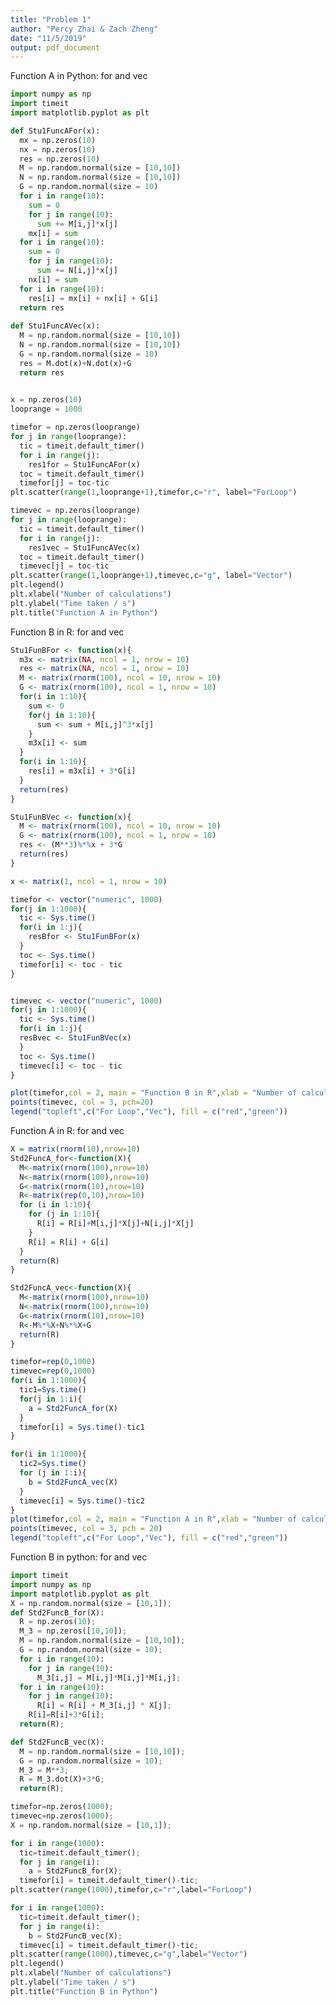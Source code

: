 ```yaml
---
title: "Problem 1"
author: "Percy Zhai & Zach Zheng"
date: "11/5/2019"
output: pdf_document
---
```


Function A in Python: for and vec
```python
import numpy as np
import timeit
import matplotlib.pyplot as plt

def Stu1FuncAFor(x):
  mx = np.zeros(10)
  nx = np.zeros(10)
  res = np.zeros(10)
  M = np.random.normal(size = [10,10])
  N = np.random.normal(size = [10,10])
  G = np.random.normal(size = 10)
  for i in range(10):
    sum = 0
    for j in range(10):
      sum += M[i,j]*x[j]
    mx[i] = sum
  for i in range(10):
    sum = 0
    for j in range(10):
      sum += N[i,j]*x[j]
    nx[i] = sum
  for i in range(10):
    res[i] = mx[i] + nx[i] + G[i]
  return res
  
def Stu1FuncAVec(x):
  M = np.random.normal(size = [10,10])
  N = np.random.normal(size = [10,10])
  G = np.random.normal(size = 10)
  res = M.dot(x)+N.dot(x)+G
  return res
  

x = np.zeros(10)
looprange = 1000

timefor = np.zeros(looprange)
for j in range(looprange):
  tic = timeit.default_timer()
  for i in range(j):
    res1for = Stu1FuncAFor(x)
  toc = timeit.default_timer()
  timefor[j] = toc-tic
plt.scatter(range(1,looprange+1),timefor,c="r", label="ForLoop")

timevec = np.zeros(looprange)
for j in range(looprange):
  tic = timeit.default_timer()
  for i in range(j):
    res1vec = Stu1FuncAVec(x)
  toc = timeit.default_timer()
  timevec[j] = toc-tic
plt.scatter(range(1,looprange+1),timevec,c="g", label="Vector")
plt.legend()
plt.xlabel("Number of calculations")
plt.ylabel("Time taken / s")
plt.title("Function A in Python")
```

Function B in R: for and vec
```r
Stu1FunBFor <- function(x){
  m3x <- matrix(NA, ncol = 1, nrow = 10)
  res <- matrix(NA, ncol = 1, nrow = 10)
  M <- matrix(rnorm(100), ncol = 10, nrow = 10)
  G <- matrix(rnorm(100), ncol = 1, nrow = 10)
  for(i in 1:10){
    sum <- 0
    for(j in 1:10){
      sum <- sum + M[i,j]^3*x[j]
    }
    m3x[i] <- sum
  }
  for(i in 1:10){
    res[i] = m3x[i] + 3*G[i]
  }
  return(res)
}

Stu1FunBVec <- function(x){
  M <- matrix(rnorm(100), ncol = 10, nrow = 10)
  G <- matrix(rnorm(100), ncol = 1, nrow = 10)
  res <- (M**3)%*%x + 3*G
  return(res)
}

x <- matrix(1, ncol = 1, nrow = 10)

timefor <- vector("numeric", 1000)
for(j in 1:1000){
  tic <- Sys.time()
  for(i in 1:j){
    resBfor <- Stu1FunBFor(x)
  }
  toc <- Sys.time()
  timefor[i] <- toc - tic
}


timevec <- vector("numeric", 1000)
for(j in 1:1000){
  tic <- Sys.time()
  for(i in 1:j){
  resBvec <- Stu1FunBVec(x)
  }
  toc <- Sys.time()
  timevec[i] <- toc - tic
}

plot(timefor,col = 2, main = "Function B in R",xlab = "Number of calculations",ylab = "Time taken / s",pch=20)
points(timevec, col = 3, pch=20)
legend("topleft",c("For Loop","Vec"), fill = c("red","green"))
```

Function A in R: for and vec
```r
X = matrix(rnorm(10),nrow=10)
Std2FuncA_for<-function(X){
  M<-matrix(rnorm(100),nrow=10)
  N<-matrix(rnorm(100),nrow=10)
  G<-matrix(rnorm(10),nrow=10)
  R<-matrix(rep(0,10),nrow=10)
  for (i in 1:10){
    for (j in 1:10){
      R[i] = R[i]+M[i,j]*X[j]+N[i,j]*X[j]
    }
    R[i] = R[i] + G[i]
  }
  return(R)
}

Std2FuncA_vec<-function(X){
  M<-matrix(rnorm(100),nrow=10)
  N<-matrix(rnorm(100),nrow=10)
  G<-matrix(rnorm(10),nrow=10)
  R<-M%*%X+N%*%X+G
  return(R)
}

timefor=rep(0,1000)
timevec=rep(0,1000)
for(i in 1:1000){
  tic1=Sys.time()
  for(j in 1:i){
    a = Std2FuncA_for(X)
  }
  timefor[i] = Sys.time()-tic1
}

for(i in 1:1000){
  tic2=Sys.time()
  for (j in 1:i){
    b = Std2FuncA_vec(X)
  }
  timevec[i] = Sys.time()-tic2
}
plot(timefor,col = 2, main = "Function A in R",xlab = "Number of calculations",ylab = "Time taken / s",pch = 20)
points(timevec, col = 3, pch = 20)
legend("topleft",c("For Loop","Vec"), fill = c("red","green"))
```

Function B in python: for and vec
```python
import timeit
import numpy as np
import matplotlib.pyplot as plt
X = np.random.normal(size = [10,1]);
def Std2FuncB_for(X):
  R = np.zeros(10);
  M_3 = np.zeros([10,10]);
  M = np.random.normal(size = [10,10]);
  G = np.random.normal(size = 10);
  for i in range(10):
    for j in range(10):
      M_3[i,j] = M[i,j]*M[i,j]*M[i,j];
  for i in range(10):
    for j in range(10):
      R[i] = R[i] + M_3[i,j] * X[j];
    R[i]=R[i]+3*G[i];  
  return(R);

def Std2FuncB_vec(X):
  M = np.random.normal(size = [10,10]);
  G = np.random.normal(size = 10);
  M_3 = M**3;
  R = M_3.dot(X)+3*G;
  return(R);

timefor=np.zeros(1000);
timevec=np.zeros(1000);
X = np.random.normal(size = [10,1]);

for i in range(1000):
  tic=timeit.default_timer();
  for j in range(i):
    a = Std2FuncB_for(X);
  timefor[i] = timeit.default_timer()-tic;
plt.scatter(range(1000),timefor,c="r",label="ForLoop")

for i in range(1000):
  tic=timeit.default_timer();
  for j in range(i):
    b = Std2FuncB_vec(X);
  timevec[i] = timeit.default_timer()-tic;
plt.scatter(range(1000),timevec,c="g",label="Vector")
plt.legend()
plt.xlabel("Number of calculations")
plt.ylabel("Time taken / s")
plt.title("Function B in Python")
```
